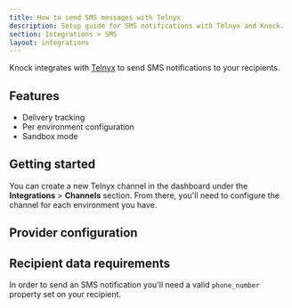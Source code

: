 ```yaml
---
title: How to send SMS messages with Telnyx
description: Setup guide for SMS notifications with Telnyx and Knock.
section: Integrations > SMS
layout: integrations
---
```


Knock integrates with [Telnyx](https://telnyx.com/) to send SMS notifications to your recipients.

## Features

- Delivery tracking
- Per environment configuration
- Sandbox mode

## Getting started

You can create a new Telnyx channel in the dashboard under the **Integrations** > **Channels** section. From there, you'll need to configure the channel for each environment you have.

## Provider configuration

<Attributes>
  <Attribute
    name="Account ID"
    type="string*"
    description="The account ID from Telnyx"
  />
  <Attribute
    name="Auth token"
    type="string*"
    description="The auth token from Telnyx."
  />
  <Attribute
    name="From phone number"
    type="string*"
    description="The phone number to send messages from."
  />
  <Attribute
    name="Short code"
    type="string*"
    description="The short code to send messages from."
  />
  <Attribute
    name="Sender ID"
    type="string*"
    description="The Sender ID to send messages from."
  />
</Attributes>

## Recipient data requirements

In order to send an SMS notification you'll need a valid `phone_number` property set on your recipient.
